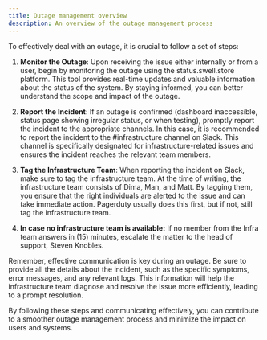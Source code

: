 ```yaml
---
title: Outage management overview
description: An overview of the outage management process
---
```

To effectively deal with an outage, it is crucial to follow a set of steps:

1. **Monitor the Outage**: Upon receiving the issue either internally or from a user, begin by monitoring the outage using the status.swell.store platform. This tool provides real-time updates and valuable information about the status of the system. By staying informed, you can better understand the scope and impact of the outage.

2. **Report the Incident**: If an outage is confirmed (dashboard inaccessible, status page showing irregular status, or when testing), promptly report the incident to the appropriate channels. In this case, it is recommended to report the incident to the #infrastructure channel on Slack. This channel is specifically designated for infrastructure-related issues and ensures the incident reaches the relevant team members.

3. **Tag the Infrastructure Team**: When reporting the incident on Slack, make sure to tag the infrastructure team. At the time of writing, the infrastructure team consists of Dima, Man, and Matt. By tagging them, you ensure that the right individuals are alerted to the issue and can take immediate action. Pagerduty usually does this first, but if not, still tag the infrastructure team.

4. **In case no infrastructure team is available:** If no member from the Infra team answers in (15) minutes, escalate the matter to the head of support, Steven Knobles.

Remember, effective communication is key during an outage. Be sure to provide all the details about the incident, such as the specific symptoms, error messages, and any relevant logs. This information will help the infrastructure team diagnose and resolve the issue more efficiently, leading to a prompt resolution.

By following these steps and communicating effectively, you can contribute to a smoother outage management process and minimize the impact on users and systems.
